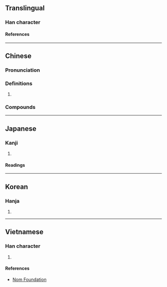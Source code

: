 {{character info}}
==Translingual==

===Han character===
{{Han char|rn=61|rad=心|as=12|sn=15|four=92027|canj=PHKB|ids=⿰忄喬}}

====References====
{{Han ref|kx=0402.070|dkj=11201|dj=0742.090|hdz=42355.020|uh=618D}}

----

==Chinese==
{{zh-forms|s=㤭}}

===Pronunciation===
{{zh-pron
|m=jiāo
|c=giu1
|mc=y
|oc=y
|cat=a
}}

===Definitions===
{{zh-hanzi}}

# {{zh-alt-form|驕|[[conceited]]; [[arrogant]]; [[indulgent]]}}

===Compounds===
{{zh-der|憍陳如|虛憍恃氣}}

----

==Japanese==

===Kanji===
{{ja-kanji|grade=|rs=心12}}

# {{rfdef|ja|sort=心12}}

====Readings====
{{ja-readings
|on=きょう
|kun=ほしいまま
}}

----

==Korean==

===Hanja===
{{ko-hanja|교}}

# {{rfdef|ko|sort=心12}}

----

==Vietnamese==

===Han character===
{{vi-readings|rs=心12|reading=ghẹo}}

# {{rfdef|vi|sort=心12}}

====References====
* [http://nomfoundation.org/common/nom_details.php?codepoint=618d Nom Foundation]